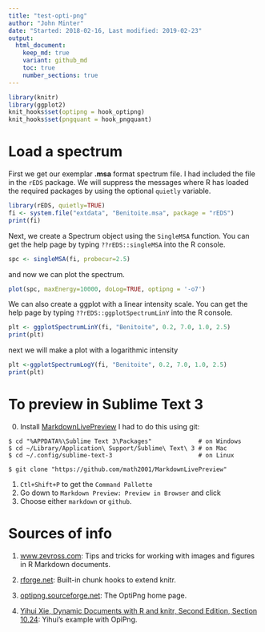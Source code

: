 ```yaml
---
title: "test-opti-png"
author: "John Minter"
date: "Started: 2018-02-16, Last modified: 2019-02-23"
output:
  html_document:
    keep_md: true
    variant: github_md
    toc: true
    number_sections: true
---
```


```r
library(knitr)
library(ggplot2)
knit_hooks$set(optipng = hook_optipng)
knit_hooks$set(pngquant = hook_pngquant)
```

# Load a spectrum

First we get our exemplar **.msa** format spectrum file. I had included
the file in the `rEDS` package. We will suppress the messages where R
has loaded the required packages by using the optional `quietly` 
variable.

```r
library(rEDS, quietly=TRUE)
fi <- system.file("extdata", "Benitoite.msa", package = "rEDS")
print(fi)
```

Next, we create a Spectrum object using the `SingleMSA` function.
You can get the help page by typing `??rEDS::singleMSA` into the
R console.

```r
spc <- singleMSA(fi, probecur=2.5)
```

and now we can plot the spectrum.

```r
plot(spc, maxEnergy=10000, doLog=TRUE, optipng = '-o7')
```

We can also create a ggplot with a linear intensity scale. You can
get the help page by typing `??rEDS::ggplotSpectrumLinY` into the 
R console.

```r
plt <- ggplotSpectrumLinY(fi, "Benitoite", 0.2, 7.0, 1.0, 2.5)
print(plt)
```

next we will make a plot with a logarithmic intensity

```r
plt <-ggplotSpectrumLogY(fi, "Benitoite", 0.2, 7.0, 1.0, 2.5)
print(plt)
```

# To preview in Sublime Text 3

0. Install [MarkdownLivePreview](https://github.com/math2001/MarkdownLivePreview)
   I had to do this using git:

```
$ cd "%APPDATA%\Sublime Text 3\Packages"             # on Windows
$ cd ~/Library/Application\ Support/Sublime\ Text\ 3 # on Mac
$ cd ~/.config/sublime-text-3                        # on Linux

$ git clone "https://github.com/math2001/MarkdownLivePreview"
```

1. `Ctl+Shift+P` to get the `Command Pallette`
2. Go down to `Markdown Preview: Preview in Browser` and click
3. Choose either `markdown` or `github`.

# Sources of info

1. [www.zevross.com](https://www.zevross.com/blog/2017/06/19/tips-and-tricks-for-working-with-images-and-figures-in-r-markdown-documents/): Tips and tricks for working with images and figures in R Markdown documents.

2. [rforge.net](https://www.rforge.net/doc/packages/knitr/chunk_hook.html): Built-in chunk hooks to extend knitr.

3. [optipng.sourceforge.net](http://optipng.sourceforge.net/): The OptiPng home page.

4. [Yihui Xie, Dynamic Documents with R and knitr, Second Edition, Section 10.24](https://books.google.com/books?id=fyIuDwAAQBAJ&pg=PT130&lpg=PT130&dq=R+optipng+example&source=bl&ots=QGT_81jnc_&sig=g8l-VrVUDFzlxjU30BL7S7fXt5w&hl=en&sa=X&ved=0ahUKEwjR9di78avZAhVG7YMKHTsPCcoQ6AEIgwEwCA#v=onepage&q=Optimize%20PNG%20Plots&f=false): Yihui's example with OpiPng.

